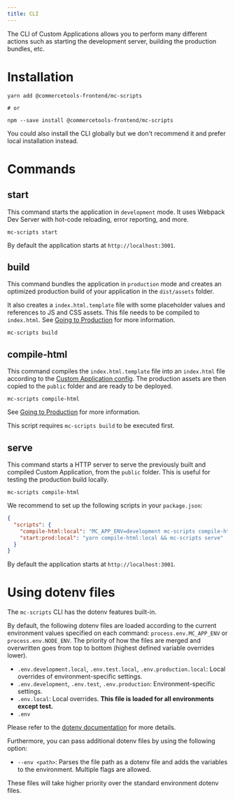 ```yaml
---
title: CLI
---
```


The CLI of Custom Applications allows you to perform many different actions such as starting the development server, building the production bundles, etc.

# Installation

```
yarn add @commercetools-frontend/mc-scripts

# or

npm --save install @commercetools-frontend/mc-scripts
```

<Info>

You could also install the CLI globally but we don't recommend it and prefer local installation instead.

</Info>

# Commands

## start

This command starts the application in `development` mode. It uses Webpack Dev Server with hot-code reloading, error reporting, and more.

```console
mc-scripts start
```

By default the application starts at `http://localhost:3001`.

## build

This command bundles the application in `production` mode and creates an optimized production build of your application in the `dist/assets` folder.

It also creates a `index.html.template` file with some placeholder values and references to JS and CSS assets. This file needs to be compiled to `index.html`. See [Going to Production](/development/going-to-production) for more information.

```console
mc-scripts build
```

## compile-html

This command compiles the `index.html.template` file into an `index.html` file according to the [Custom Application config](/api-reference/application-config). The production assets are then copied to the `public` folder and are ready to be deployed.

```console
mc-scripts compile-html
```

See [Going to Production](/development/going-to-production) for more information.

<Info>

This script requires `mc-scripts build` to be executed first.

</Info>

<!-- ### `--inline-csp`

### `--transformer` -->

## serve

This command starts a HTTP server to serve the previously built and compiled Custom Application, from the `public` folder. This is useful for testing the production build locally.

```console
mc-scripts compile-html
```

We recommend to set up the following scripts in your `package.json`:

```json title="package.json"
{
  "scripts": {
    "compile-html:local": "MC_APP_ENV=development mc-scripts compile-html --inline-csp --transformer @commercetools-frontend/mc-dev-authentication/transformer-local.js",
    "start:prod:local": "yarn compile-html:local && mc-scripts serve"
  }
}
```

By default the application starts at `http://localhost:3001`.

# Using dotenv files

The `mc-scripts` CLI has the dotenv features built-in.

By default, the following dotenv files are loaded according to the current environment values specified on each command: `process.env.MC_APP_ENV` or `process.env.NODE_ENV`. The priority of how the files are merged and overwritten goes from top to bottom (highest defined variable overrides lower).

- `.env.development.local`, `.env.test.local`, `.env.production.local`: Local overrides of environment-specific settings.
- `.env.development`, `.env.test`, `.env.production`: Environment-specific settings.
- `.env.local`: Local overrides. **This file is loaded for all environments except test.**
- `.env`

Please refer to the [dotenv documentation](https://github.com/motdotla/dotenv) for more details.

Furthermore, you can pass additional dotenv files by using the following option:

- `--env <path>`: Parses the file path as a dotenv file and adds the variables to the environment. Multiple flags are allowed.

These files will take higher priority over the standard environment dotenv files.
